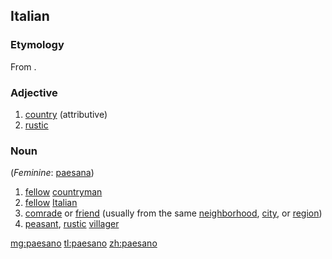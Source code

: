 ==Italian==

===Etymology===
From {{term|paese|lang=it}}.

===Adjective===
{{it-adj|paesan}}

# [[country]] (attributive)
# [[rustic]]

===Noun===
{{it-noun||m||paesani}} (''Feminine'': [[paesana]])

# [[fellow]] [[countryman]]
# [[fellow]] [[Italian]]
# [[comrade]] or [[friend]] (usually from the same [[neighborhood]], [[city]], or [[region]])
# [[peasant]], [[rustic]] [[villager]]

[[mg:paesano]]
[[tl:paesano]]
[[zh:paesano]]